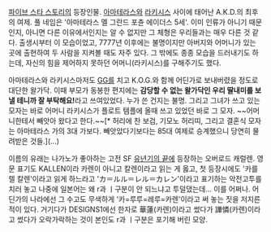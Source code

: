 [[파이브 스타 스토리]]의 등장인물. [[아마테라스]]와 [[라키시스]] 사이에 태어난 A.K.D.의 최후의 여제. 풀 네임은 '아마테라스 멜 그란드 포츈 에이더스 5세'. 이미 인류가 아니기 때문인지, 아니면 다른 이유에서인지는 알 수 없지만 그 체형은 우리들과는 매우 다른 것 같다. 출생시부터 이 모습이었고, 7777년 이후에는 불명이지만 아버지와 어머니가 있는 곳에 출현하여 두 사람을 지켜볼 때도 자주 있다. 그 밖에도 종종 모습을 드러내기도 하는데, 자신의 힘을 제어하지 못하던 어머니(라키시스)를 구해주기도 했다.

아마테라스와 라키시스마저도 [[GG]]를 치고 K.O.G.와 함께 어딘가로 보내버렸을 정도로 대단한 왈가닥. 이때 부모가 동봉한 편지에는 '''감당할 수 없는 왈가닥인 우리 딸내미를 보낼 테니까 잘 부탁해요!'''라고 쓰여있었다. 누가 쓴 건지는 불명. 그리고 그녀가 쓰고 있는 모자는 바로 어머니 라키시스가 플로트 템플에 올때 쓰고 있었던 바로 그 모자. ~~어머니한테서 빼앗아 왔다고 한다.~~[* 허리에 찬 보검, 기모노 허리띠, 그리고 결혼식 모자는 아마테라스 가의 3대 가보다. 빼앗았다기보다는 85대 여제로 승계했으니 당연히 물려받은 것들.](...)

이름의 유래는 나가노가 좋아하는 고전 SF [[유년기의 끝]]에 등장하는 오버로드 캐럴렌. 영문 표기도 KALLEN이라 카렌이 아니고 칼렌이라고 읽는 게 옳고, 첫 등장시에도 '카를렐 칼렌'이라고 읽게 하느라고 'カ＝ルル＝レル＝カレン'이라고 표기하는 악전고투를 치러 놓고 나중에 일본어는 왜 r과 ㅣ구분이 안 되느냐고 투덜댔는데... 이를 어쩌나. 어딘가의 나라에선 그 수고도 무색하게 '카=루루=레루=카렌'이라고 써 놓는 짓을 저지른 적이 있다. 거기다가 DESIGNS1에선 한자로 華蓮(카렌)이라고 썼다가 譁憐(카렌)이라고 썼다가 오락가락하는 것이 본인도 r과 ㅣ구분은 포기해 버린 모양.
